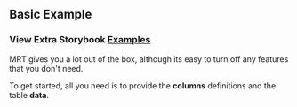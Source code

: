 
<Head>
  <title>Material React Table - Basic Example</title>
</Head>

## Basic Example

### View Extra Storybook **[Examples](https://www.material-react-table.dev/?path=/story/prop-playground--default)**

MRT gives you a lot out of the box, although its easy to turn off any features that you don't need.

To get started, all you need is to provide the **columns** definitions and the table **data**.

<Example />
